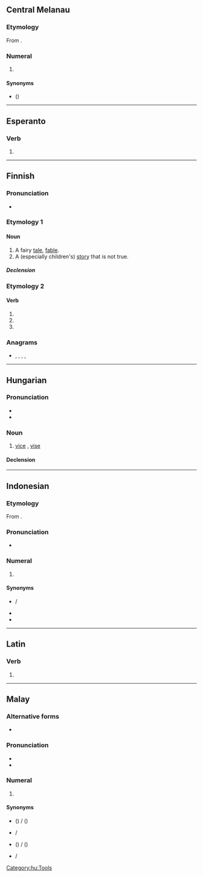 {{also|Satu|ŝatu|sātu}}
==Central Melanau==
{{cardinalbox|mel|0|1|2|puweang|dua}}

===Etymology===
From {{etyl|ms|mel}} {{m|ms|satu}}.

===Numeral===
{{head|mel|numeral}}

# {{lb|mel|cardinal}} {{l|en|one}}

====Synonyms====
* {{l|mel|ja}} ({{l|mel|je-}})

----

==Esperanto==

===Verb===
{{eo-head}}

# {{eo-form of|sat|u}}

----

==Finnish==

===Pronunciation===
* {{rhymes|ɑtu|lang=fi}}

===Etymology 1===

====Noun====
{{head|fi|noun}}

# A fairy [[tale]], [[fable]].
# A (especially children's) [[story]] that is not true.

=====Declension=====
{{fi-decl-valo|sa|t|d|u|a}}

===Etymology 2===

====Verb====
{{head|fi|verb form}}

# {{fi-form of|mood=indicative|tense=present connegative|sattua}}
# {{fi-form of|pr=second-person|pl=singular|mood=imperative|tense=present|sattua}}
# {{fi-form of|pr=second-person|pl=singular|mood=imperative|tense=present connegative|sattua}}

===Anagrams===
* {{l|fi|astu}}, {{l|fi|asut}}, {{l|fi|auts}}, {{l|fi|suat}}, {{l|fi|taus}}

----

==Hungarian==

===Pronunciation===
* {{hu-IPA}}
* {{hyphenation|sa|tu|lang=hu}}

===Noun===
{{hu-noun|k}}

# [[vice]] {{qualifier|UK}}, [[vise]] {{qualifier|US}}

====Declension====
{{hu-infl-nom|satu|o}}{{hu-pos-tok|satu}}

[[Category:hu:Tools]]

----

==Indonesian==
{{cardinalbox|id|0|1|2|nol|dua}}

===Etymology===
From {{etyl|ms|id}} {{m|ms|satu}}.

===Pronunciation===
* {{audio|Id-satu.ogg|audio|lang=id}}

===Numeral===
{{head|id|numeral}}

# {{lb|id|cardinal}} {{l|en|one}}
#: {{ux|id|salah '''satu'''|'''one''' of}}

====Synonyms====
* {{l|id|esa}} / {{l|id|sa}}
* {{l|id|tunggal}}
* {{l|id|eka}}

----

==Latin==

===Verb===
{{la-verb-form|satū}}

# {{inflection of|serō||abl|sup|lang=la}}

----

==Malay==
{{cardinalbox|ms|0|1|2|kosong|dua}}

===Alternative forms===
* {{l|ms|ساتو|sc=Arab}}

===Pronunciation===
* {{IPA|/satu/|lang=ms}}
* {{rhymes|atu|tu|u|lang=ms}}

===Numeral===
{{head|ms|numeral|Jawi spelling|ساتو}}

# {{lb|ms|cardinal}} {{l|en|one}}

====Synonyms====
* {{l|ms|esa}} ({{l|ms|se-}}) / {{l|ms|اسا|sc=Arab}} ({{l|ms|س-|sc=Arab}})
* {{l|ms|tunggal}} / {{l|ms|توڠݢل|sc=Arab}}
* {{l|ms|eka}} ({{l|ms|eka-}}) / {{l|ms|ايک|sc=Arab}} ({{l|ms|ايک-|sc=Arab}})
* {{l|ms|ahad}} / {{l|ms|احد|sc=Arab}}